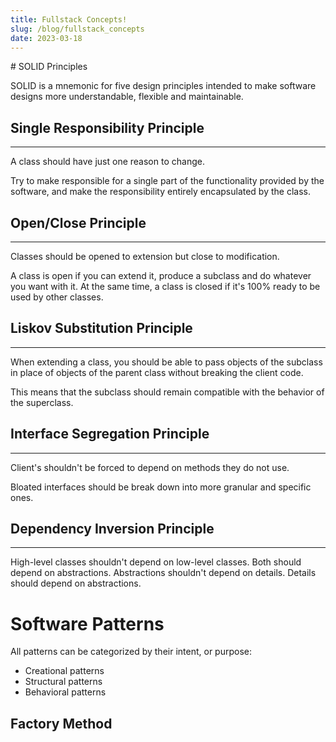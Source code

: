 ```yaml
---
title: Fullstack Concepts!
slug: /blog/fullstack_concepts
date: 2023-03-18
---
```



<Layout>
# SOLID Principles

SOLID is a mnemonic for five design principles intended to make software designs more understandable, flexible and maintainable.

## Single Responsibility Principle
---

A class should have just one reason to change.

Try to make responsible for a single part of the functionality provided by the software, and make the responsibility entirely encapsulated by the class.

## Open/Close Principle
---

Classes should be opened to extension but close to modification.

A class is open if you can extend it, produce a subclass and do whatever you want with it. At the same time, a class is closed if it's 100% ready to be used by other classes.

## Liskov Substitution Principle
---

When extending a class, you should be able to pass objects of the subclass in place of objects of the parent class without breaking the client code.

This means that the subclass should remain compatible with the behavior of the superclass.

## Interface Segregation Principle
---

Client's shouldn't be forced to depend on methods they do not use.

Bloated interfaces should be break down into more granular and specific ones.

## Dependency Inversion Principle
---

High-level classes shouldn't depend on low-level classes. Both should depend on abstractions. Abstractions shouldn't depend on details. Details should depend on abstractions.


# Software Patterns

All patterns can be categorized by their intent, or purpose:
- Creational patterns
- Structural patterns
- Behavioral patterns


## Factory Method

</Layout>